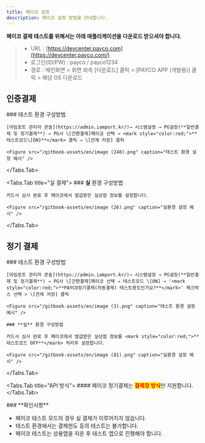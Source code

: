 ```yaml
---
title: 페이코 설정
description: 페이코 설정 방법을 안내합니다.
---
```



**페이코 결제 테스트를 위해서는 아래 애플리케이션을 다운로드 받으셔야 합니다.**

> - URL : [https://devcenter.payco.com](https://devcenter.payco.com/)
> - 로그인(ID/PW) : payco / payco1234
> - 경로 : 메인화면 > 화면 좌측 \[다운로드] 클릭 > \[PAYCO APP (개발용)] 클릭 > 해당 OS 다운로드

## 인증결제

<Tabs>
  <Tabs.Tab title="테스트 결제">
    ### 테스트 환경 구성방법

    [아임포트 관리자 콘솔](https://admin.iamport.kr/)→ 시스템설정 → PG설정(**일반결제 및 정기결제**) → PG사 \[간편결제]페이코 선택 → <mark style="color:red;">**테스트모드\[ON]**</mark> 클릭 → \[전체 저장] 클릭

    <Figure src="/gitbook-assets/en/image (248).png" caption="테스트 환경 설정 예시" />
  </Tabs.Tab>

  <Tabs.Tab title="실 결제">
    ### **실** 환경 구성방법

    카드사 심사 완료 후 페이코에서 발급받은 실상점 정보를 설정합니다.

    <Figure src="/gitbook-assets/en/image (26).png" caption="실환경 설정 예시" />
  </Tabs.Tab>
</Tabs>

## 정기 결제

<Tabs>
  <Tabs.Tab title="결제창 방식">
    ### 테스트 환경 구성방법

    [아임포트 관리자 콘솔](https://admin.iamport.kr/)→ 시스템설정 → PG설정(**일반결제 및 정기결제**) → PG사 \[간편결제]페이코 선택 → 테스트모드 \[ON] → '<mark style="color:red;">**PAYCO정기결제(자동결제) 테스트용도인가요?**</mark>' 체크박스 선택 > \[전체 저장] 클릭

    <Figure src="/gitbook-assets/en/image (3).png" caption="테스트 환경 설정 예시" />

    ### **실** 환경 구성방법

    카드사 심사 완료 후 페이코에서 발급받은 실상점 정보를 <mark style="color:red;">**테스트모드 OFF**</mark> 처리후 설정합니다.

    <Figure src="/gitbook-assets/en/image (81).png" caption="실환경 설정 예시" />
  </Tabs.Tab>

  <Tabs.Tab title="API 방식">
    #### 페이코 정기결제는 <mark style="color:red;">**결제창 방식**</mark>만 지원합니다.
  </Tabs.Tab>
</Tabs>

<Hint style="success">
  ### **확인사항**

  - 페이코 테스트 모드의 경우 실 결제가 이루어지지 않습니다.
  - 테스트 환경에서는 결제한도 등의 테스트는 불가합니다.
  - 페이코 테스트는 상용앱을 지운 후 테스트 앱으로 진행해야 합니다.
</Hint>
